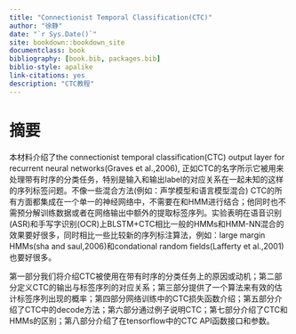 ```yaml
--- 
title: "Connectionist Temporal Classification(CTC)"
author: "徐静"
date: "`r Sys.Date()`"
site: bookdown::bookdown_site
documentclass: book
bibliography: [book.bib, packages.bib]
biblio-style: apalike
link-citations: yes
description: "CTC教程"
---
```


# 摘要 {-}

本材料介绍了the connectionist temporal classification(CTC) output layer for recurrent neural networks(Graves et al.,2006), 正如CTC的名字所示它被用来处理带有时序的分类任务，特别是输入和输出label的对应关系在一起未知的这样的序列标签问题。不像一些混合方法(例如：声学模型和语言模型混合) CTC的所有方面都集成在一个单一的神经网络中，不需要在和HMM进行结合；他同时也不需预分解训练数据或者在网络输出中额外的提取标签序列。实验表明在语音识别(ASR)和手写字识别(OCR)上BLSTM+CTC相比一般的HMMs和HMM-NN混合的效果要好很多，同时相比一些比较新的序列标注算法，例如：large margin HMMs(sha and saul,2006)和condational random fields(Lafferty et al.,2001)也要好很多。

第一部分我们将介绍CTC被使用在带有时序的分类任务上的原因或动机；第二部分定义CTC的输出与标签序列的对应关系；第三部分提供了一个算法来有效的估计标签序列出现的概率；第四部分网络训练中的CTC损失函数介绍；第五部分介绍了CTC中的decode方法；第六部分通过例子说明CTC；第七部分介绍了CTC和HMMs的区别；第八部分介绍了在tensorflow中的CTC API函数接口和参数。
